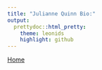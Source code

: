 ```yaml
---
title: "Julianne Quinn Bio:"
output:
  prettydoc::html_pretty:
    theme: leonids
    highlight: github
---
```


[Home](https://looixiv.github.io/Wedding.html)